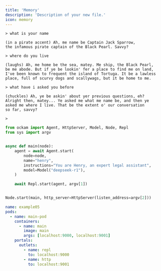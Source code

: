 ```yaml
---
title: 'Memory'
description: 'Description of your new file.'
icon: memory
---
```



```
> what is your name

(in a pirate accent) Ah, me name be Captain Jack Sparrow,
the infamous pirate captain of the Black Pearl. Savvy?

> where do you live

(laughs) Ah, me home be the sea, matey. Me ship, the Black Pearl,
be me abode. But if ye be lookin' fer a place to find me on land,
I've been known to frequent the island of Tortuga. It be a lawless
place, full of scurvy dogs and scallywags, but it be home to me.

> what have i asked you before

(chuckles) Ah, ye be askin' about yer previous questions, eh?
Alright then, matey... Ye asked me what me name be, and then ye
asked me where I live. That be the extent o' our conversation
so far, savvy?

>
```


```python
from ockam import Agent, HttpServer, Model, Node, Repl
from sys import argv


async def main(node):
    agent = await Agent.start(
        node=node,
        name="henry",
        instructions="You are Henry, an expert legal assistant",
        model=Model("deepseek-r1"),
    )

    await Repl.start(agent, argv[1])


Node.start(main, http_server=HttpServer(listen_address=argv[2]))
```

```yaml
name: example05
pods:
  - name: main-pod
    containers:
      - name: main
        image: main
        args: [localhost:9000, localhost:9001]
    portals:
      outlets:
        - name: repl
          to: localhost:9000
        - name: http
          to: localhost:9001
```
